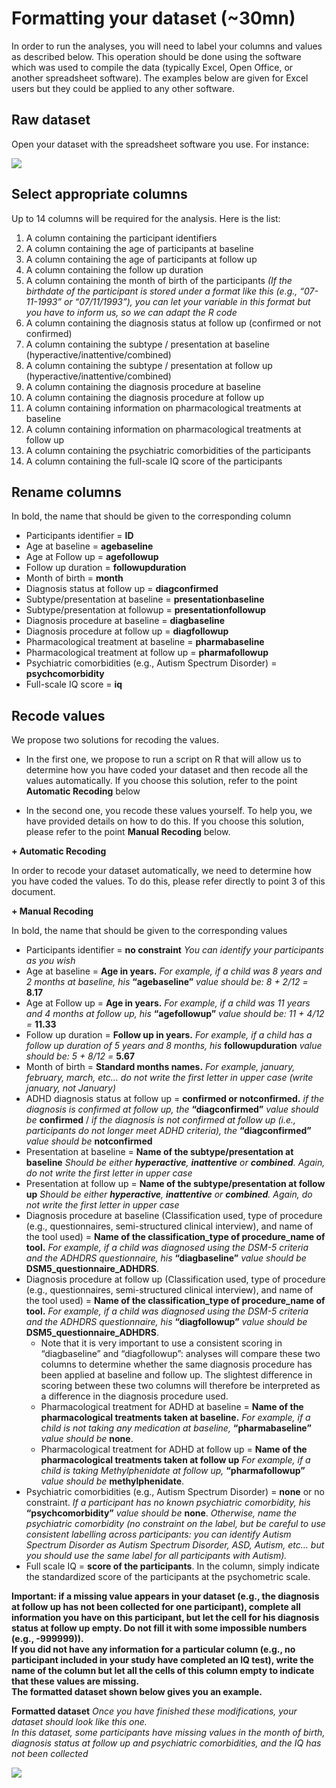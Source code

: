 
# Formatting your dataset (~30mn)

In order to run the analyses, you will need to label your columns and values as described below. This operation should be done using the software which was used to compile the data (typically Excel, Open Office, or another spreadsheet software). The examples below are given for Excel users but they could be applied to any other software.

## Raw dataset
Open your dataset with the spreadsheet software you use. For instance:

![](/Users/coren/Documents/ADHD_MoB/IMG_raw_dataset_ADHD.png)

## Select appropriate columns

Up to 14 columns will be required for the analysis. Here is the list:

1.	A column containing the participant identifiers
2.	A column containing the age of participants at baseline
3.	A column containing the age of participants at follow up
4.	A column containing the follow up duration
5.	A column containing the month of birth of the participants *(If the birthdate of the participant is stored under a format like this (e.g., “07-11-1993” or "07/11/1993"), you can let your variable in this format but you have to inform us, so we can adapt the R code*
6.	A column containing the diagnosis status at follow up (confirmed or not confirmed)
7.	A column containing the subtype / presentation at baseline (hyperactive/inattentive/combined)
8.	A column containing the subtype / presentation at follow up (hyperactive/inattentive/combined)
9.	A column containing the diagnosis procedure at baseline
10.	A column containing the diagnosis procedure at follow up
11. A column containing information on pharmacological treatments at baseline
12. A column containing information on pharmacological treatments at follow up
13.	A column containing the psychiatric comorbidities of the participants
14. A column containing the full-scale IQ score of the participants


## Rename columns 

In bold, the name that should be given to the corresponding column

+ Participants identifier = **ID**
+ Age at baseline = **agebaseline**
+ Age at Follow up = **agefollowup**
+ Follow up duration = **followupduration**
+ Month of birth = **month**
+ Diagnosis status at follow up = **diagconfirmed**
+ Subtype/presentation at baseline = **presentationbaseline**
+ Subtype/presentation at followup = **presentationfollowup**
+ Diagnosis procedure at baseline = **diagbaseline**
+ Diagnosis procedure at follow up = **diagfollowup**
+ Pharmacological treatment at baseline = **pharmabaseline**
+ Pharmacological treatment at follow up = **pharmafollowup**
+ Psychiatric comorbidities (e.g., Autism Spectrum Disorder) = **psychcomorbidity**
+ Full-scale IQ score = **iq**


## Recode values

We propose two solutions for recoding the values. 

+ In the first one, we propose to run a script on R that will allow us to determine how you have coded your dataset and then recode all the values automatically. If you choose this solution, refer to the point **Automatic Recoding** below

+ In the second one, you recode these values yourself. To help you, we have provided details on how to do this. If you choose this solution, please refer to the point **Manual Recoding** below. 

**+ Automatic Recoding**

In order to recode your dataset automatically, we need to determine how you have coded the values. To do this, please refer directly to point 3 of this document. 

**+ Manual Recoding**

In bold, the name that should be given to the corresponding values

+ Participants identifier = **no constraint** *You can identify your participants as you wish*
+ Age at baseline = **Age in years.** *For example, if a child was 8 years and 2 months at baseline, his* **"agebaseline"** *value should be: 8 + 2/12 =* **8.17**
+ Age at Follow up = **Age in years.** *For example, if a child was 11 years and 4 months at follow up, his* **"agefollowup"** *value should be: 11 + 4/12 =* **11.33**
+ Follow up duration = **Follow up in years.** *For example, if a child has a follow up duration of 5 years and 8 months, his* **followupduration** *value should be: 5 + 8/12 =* **5.67**
+ Month of birth = **Standard months names.** *For example, january, february, march, etc... do not write the first letter in upper case (write january, not January)*
+ ADHD diagnosis status at follow up = **confirmed or notconfirmed.** *if the diagnosis is confirmed at follow up, the* **"diagconfirmed"** *value should be* **confirmed** /  *if the diagnosis is not confirmed at follow up (i.e., participants do not longer meet ADHD criteria), the* **"diagconfirmed"** *value should be* **notconfirmed**
+ Presentation at baseline = **Name of the subtype/presentation at baseline** *Should be either **hyperactive**, **inattentive** or **combined**. Again, do not write the first letter in upper case*
+ Presentation at follow up = **Name of the subtype/presentation at follow up** *Should be either **hyperactive**, **inattentive** or **combined**. Again, do not write the first letter in upper case*
+ Diagnosis procedure at baseline (Classification used, type of procedure (e.g., questionnaires, semi-structured clinical interview), and name of the tool used) = **Name of the classification_type of procedure_name of tool.** *For example, if a child was diagnosed using the DSM-5 criteria and the ADHDRS questionnaire, his* **"diagbaseline"** *value should be* **DSM5_questionnaire_ADHDRS**. 
+ Diagnosis procedure at follow up (Classification used, type of procedure (e.g., questionnaires, semi-structured clinical interview), and name of the tool used) = **Name of the classification_type of procedure_name of tool.** *For example, if a child was diagnosed using the DSM-5 criteria and the ADHDRS questionnaire, his* **"diagfollowup"** *value should be* **DSM5_questionnaire_ADHDRS**.
  + Note that it is very important to use a consistent scoring in "diagbaseline" and "diagfollowup": analyses will compare these two columns to determine whether the same diagnosis procedure has been applied at baseline and follow up. The slightest difference in scoring between these two columns will therefore be interpreted as a difference in the diagnosis procedure used.
  + Pharmacological treatment for ADHD at baseline = **Name of the pharmacological treatments taken at baseline.** *For example, if a child is not taking any medication at baseline,* **"pharmabaseline"** *value should be* **none**. 
  + Pharmacological treatment for ADHD at follow up = **Name of the pharmacological treatments taken at follow up** *For example, if a child is taking Methylphenidate at follow up,* **"pharmafollowup"** *value should be* **methylphenidate**. 
 + Psychiatric comorbidities (e.g., Autism Spectrum Disorder) = **none** or no constraint. *If a participant has no known psychiatric comorbidity, his* **"psychcomorbidity"** *value should be* **none**. *Otherwise, name the psychiatric comorbidity (no constraint on the label, but be careful to use consistent labelling across participants: you can identify Autism Spectrum Disorder as Autism Spectrum Disorder, ASD, Autism, etc… but you should use the same label for all participants with Autism).*
 + Full scale IQ = **score of the participants**. In the column, simply indicate the standardized score of the participants at the psychometric scale. 
 
**Important: if a missing value appears in your dataset (e.g., the diagnosis at follow up has not been collected for one participant), complete all information you have on this participant, but let the cell for his diagnosis status at follow up empty. Do not fill it with some impossible numbers (e.g., -999999)). **<br>
**If you did not have any information for a particular column (e.g., no participant included in your study have completed an IQ test), write the name of the column but let all the cells of this column empty to indicate that these values are missing. ** <br>
**The formatted dataset shown below gives you an example.**

**Formatted dataset** *Once you have finished these modifications, your dataset should look like this one.*<br>
*In this dataset, some participants have missing values in the month of birth, diagnosis status at follow up and psychiatric comorbidities, and the IQ has not been collected*

![](/Users/coren/Documents/ADHD_MoB/IMG_clean_dataset_ADHD.png)